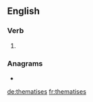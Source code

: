 ==English==

===Verb===
{{head|en|verb form}}

# {{en-third-person singular of|thematise}}

===Anagrams===
* {{l|en|metathesis}}

[[de:thematises]]
[[fr:thematises]]